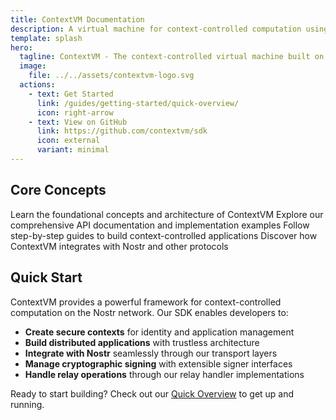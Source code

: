 ```yaml
---
title: ContextVM Documentation
description: A virtual machine for context-controlled computation using Nostr protocol
template: splash
hero:
  tagline: ContextVM - The context-controlled virtual machine built on Nostr
  image:
    file: ../../assets/contextvm-logo.svg
  actions:
    - text: Get Started
      link: /guides/getting-started/quick-overview/
      icon: right-arrow
    - text: View on GitHub
      link: https://github.com/contextvm/sdk
      icon: external
      variant: minimal
---
```



## Core Concepts

<CardGrid stagger>
	<Card title="Architecture" icon="document">
		Learn the foundational concepts and architecture of ContextVM
	</Card>
	<Card title="SDK Documentation" icon="code">
		Explore our comprehensive API documentation and implementation examples
	</Card>
	<Card title="Tutorials" icon="open-book">
		Follow step-by-step guides to build context-controlled applications
	</Card>
	<Card title="Integrations" icon="puzzle">
		Discover how ContextVM integrates with Nostr and other protocols
	</Card>
</CardGrid>

## Quick Start

ContextVM provides a powerful framework for context-controlled computation on the Nostr network. Our SDK enables developers to:

- **Create secure contexts** for identity and application management
- **Build distributed applications** with trustless architecture
- **Integrate with Nostr** seamlessly through our transport layers
- **Manage cryptographic signing** with extensible signer interfaces
- **Handle relay operations** through our relay handler implementations

Ready to start building? Check out our [Quick Overview](/guides/getting-started/quick-overview/) to get up and running.
